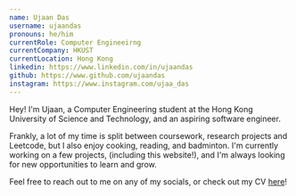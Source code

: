 ```yaml
---
name: Ujaan Das
username: ujaandas
pronouns: he/him
currentRole: Computer Engineeirng
currentCompany: HKUST
currentLocation: Hong Kong
linkedin: https://www.linkedin.com/in/ujaandas
github: https://www.github.com/ujaandas
instagram: https://www.instagram.com/ujaa_das
---
```


Hey! I'm Ujaan, a Computer Engineering student at the Hong Kong University of Science and Technology, and an aspiring software engineer.

Frankly, a lot of my time is split between coursework, research projects and Leetcode,
but I also enjoy cooking, reading, and badminton. I'm currently working on a few projects, (including this website!),
and I'm always looking for new opportunities to learn and grow.

Feel free to reach out to me on any of my socials, or check out my CV [here](/UjaanDasCV.pdf)!
